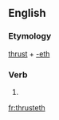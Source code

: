 ==English==

===Etymology===
[[thrust]] + [[-eth]]

===Verb===
{{infl|en|verb form}}

# {{archaic third-person singular of|thrust}}

[[fr:thrusteth]]